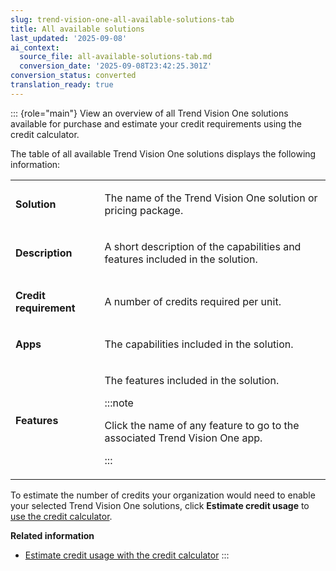 ```yaml
---
slug: trend-vision-one-all-available-solutions-tab
title: All available solutions
last_updated: '2025-09-08'
ai_context:
  source_file: all-available-solutions-tab.md
  conversion_date: '2025-09-08T23:42:25.301Z'
conversion_status: converted
translation_ready: true
---
```


::: {role="main"}
View an overview of all Trend Vision One solutions available for purchase and estimate your credit requirements using the credit calculator.

The table of all available Trend Vision One solutions displays the following information:

<table>
<colgroup>
<col style="width: 28%" />
<col style="width: 71%" />
</colgroup>
<tbody>
<tr>
<td><p><strong>Solution</strong></p></td>
<td><p>The name of the Trend Vision One solution or pricing package.</p></td>
</tr>
<tr>
<td><p><strong>Description</strong></p></td>
<td><p>A short description of the capabilities and features included in the solution.</p></td>
</tr>
<tr>
<td><p><strong>Credit requirement</strong></p></td>
<td><p>A number of credits required per unit.</p></td>
</tr>
<tr>
<td><p><strong>Apps</strong></p></td>
<td><p>The capabilities included in the solution.</p></td>
</tr>
<tr>
<td><p><strong>Features</strong></p></td>
<td><p>The features included in the solution.</p>


:::note

<p>Click the name of any feature to go to the associated Trend Vision One app.</p>


:::

</td>
</tr>
</tbody>
</table>

To estimate the number of credits your organization would need to enable your selected Trend Vision One solutions, click **Estimate credit usage** to [use the credit calculator](using-credit-calculator.mdx).

**Related information**

- [Estimate credit usage with the credit calculator](using-credit-calculator.md "Estimate your credit requirements based on your projected usage of the selected solutions.")
:::

